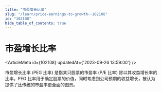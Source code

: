 ```yaml
---
title: "市盈增长比率"
slug: "/learn/price-earnings-to-growth--102108"
id: "102108"
hide_table_of_contents: true
---
```



# 市盈增长比率

<ArticleMeta id={102108} updatedAt={'2023-09-26 13:59:00'} />
<div className='border-solid border-b border-t-0 my-4 border-[var(--ifm-color-gray-300)]' />

市盈增长比率 (PEG 比率) 是指某只股票的市盈率 (P/E 比率) 除以其收益增长率的比率。PEG 比率用于确定股票的价值，同时考虑到公司预期的收益增长，被认为提供了比传统的市盈率更全面的图景。
